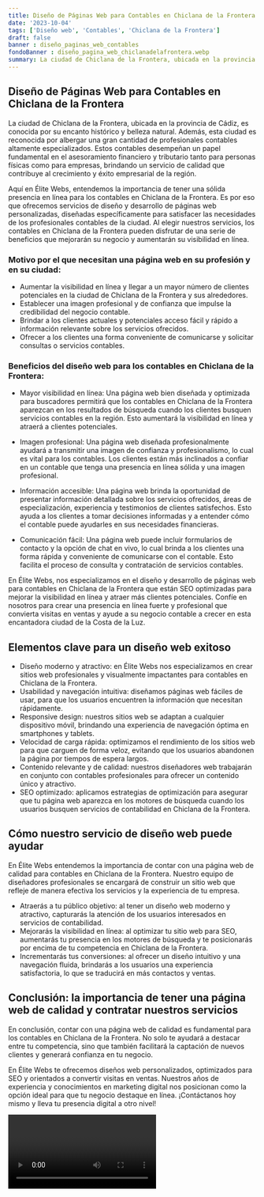 ```yaml
---
title: Diseño de Páginas Web para Contables en Chiclana de la Frontera
date: '2023-10-04'
tags: ['Diseño web', 'Contables', 'Chiclana de la Frontera']
draft: false
banner : diseño_paginas_web_contables
fondoBanner : diseño_pagina_web_chiclanadelafrontera.webp
summary: La ciudad de Chiclana de la Frontera, ubicada en la provincia de Cádiz, es conocida por su encanto histórico y belleza natural. Además, esta ciudad es reconocida por albergar una gran cantidad de profesionales contables altamente especializados. Estos contables desempeñan un papel fundamental en el asesoramiento financiero y tributario tanto para personas físicas como para empresas, brindando un servicio de calidad que contribuye al crecimiento y éxito empresarial de la región.
---
```


## Diseño de Páginas Web para Contables en Chiclana de la Frontera

La ciudad de Chiclana de la Frontera, ubicada en la provincia de Cádiz, es conocida por su encanto histórico y belleza natural. Además, esta ciudad es reconocida por albergar una gran cantidad de profesionales contables altamente especializados. Estos contables desempeñan un papel fundamental en el asesoramiento financiero y tributario tanto para personas físicas como para empresas, brindando un servicio de calidad que contribuye al crecimiento y éxito empresarial de la región.

Aquí en Élite Webs, entendemos la importancia de tener una sólida presencia en línea para los contables en Chiclana de la Frontera. Es por eso que ofrecemos servicios de diseño y desarrollo de páginas web personalizadas, diseñadas específicamente para satisfacer las necesidades de los profesionales contables de la ciudad. Al elegir nuestros servicios, los contables en Chiclana de la Frontera pueden disfrutar de una serie de beneficios que mejorarán su negocio y aumentarán su visibilidad en línea.

### Motivo por el que necesitan una página web en su profesión y en su ciudad:

- Aumentar la visibilidad en línea y llegar a un mayor número de clientes potenciales en la ciudad de Chiclana de la Frontera y sus alrededores.
- Establecer una imagen profesional y de confianza que impulse la credibilidad del negocio contable.
- Brindar a los clientes actuales y potenciales acceso fácil y rápido a información relevante sobre los servicios ofrecidos.
- Ofrecer a los clientes una forma conveniente de comunicarse y solicitar consultas o servicios contables.

### Beneficios del diseño web para los contables en Chiclana de la Frontera:

- Mayor visibilidad en línea: Una página web bien diseñada y optimizada para buscadores permitirá que los contables en Chiclana de la Frontera aparezcan en los resultados de búsqueda cuando los clientes busquen servicios contables en la región. Esto aumentará la visibilidad en línea y atraerá a clientes potenciales.

- Imagen profesional: Una página web diseñada profesionalmente ayudará a transmitir una imagen de confianza y profesionalismo, lo cual es vital para los contables. Los clientes están más inclinados a confiar en un contable que tenga una presencia en línea sólida y una imagen profesional.

- Información accesible: Una página web brinda la oportunidad de presentar información detallada sobre los servicios ofrecidos, áreas de especialización, experiencia y testimonios de clientes satisfechos. Esto ayuda a los clientes a tomar decisiones informadas y a entender cómo el contable puede ayudarles en sus necesidades financieras.

- Comunicación fácil: Una página web puede incluir formularios de contacto y la opción de chat en vivo, lo cual brinda a los clientes una forma rápida y conveniente de comunicarse con el contable. Esto facilita el proceso de consulta y contratación de servicios contables.

En Élite Webs, nos especializamos en el diseño y desarrollo de páginas web para contables en Chiclana de la Frontera que están SEO optimizadas para mejorar la visibilidad en línea y atraer más clientes potenciales. Confíe en nosotros para crear una presencia en línea fuerte y profesional que convierta visitas en ventas y ayude a su negocio contable a crecer en esta encantadora ciudad de la Costa de la Luz.

<GifSeo />

<Cta />

## Elementos clave para un diseño web exitoso

- Diseño moderno y atractivo: en Élite Webs nos especializamos en crear sitios web profesionales y visualmente impactantes para contables en Chiclana de la Frontera.
- Usabilidad y navegación intuitiva: diseñamos páginas web fáciles de usar, para que los usuarios encuentren la información que necesitan rápidamente.
- Responsive design: nuestros sitios web se adaptan a cualquier dispositivo móvil, brindando una experiencia de navegación óptima en smartphones y tablets.
- Velocidad de carga rápida: optimizamos el rendimiento de los sitios web para que carguen de forma veloz, evitando que los usuarios abandonen la página por tiempos de espera largos.
- Contenido relevante y de calidad: nuestros diseñadores web trabajarán en conjunto con contables profesionales para ofrecer un contenido único y atractivo.
- SEO optimizado: aplicamos estrategias de optimización para asegurar que tu página web aparezca en los motores de búsqueda cuando los usuarios busquen servicios de contabilidad en Chiclana de la Frontera.

## Cómo nuestro servicio de diseño web puede ayudar

En Élite Webs entendemos la importancia de contar con una página web de calidad para contables en Chiclana de la Frontera. Nuestro equipo de diseñadores profesionales se encargará de construir un sitio web que refleje de manera efectiva los servicios y la experiencia de tu empresa.

- Atraerás a tu público objetivo: al tener un diseño web moderno y atractivo, capturarás la atención de los usuarios interesados en servicios de contabilidad.
- Mejorarás la visibilidad en línea: al optimizar tu sitio web para SEO, aumentarás tu presencia en los motores de búsqueda y te posicionarás por encima de tu competencia en Chiclana de la Frontera.
- Incrementarás tus conversiones: al ofrecer un diseño intuitivo y una navegación fluida, brindarás a los usuarios una experiencia satisfactoria, lo que se traducirá en más contactos y ventas.

## Conclusión: la importancia de tener una página web de calidad y contratar nuestros servicios

En conclusión, contar con una página web de calidad es fundamental para los contables en Chiclana de la Frontera. No solo te ayudará a destacar entre tu competencia, sino que también facilitará la captación de nuevos clientes y generará confianza en tu negocio. 

En Élite Webs te ofrecemos diseños web personalizados, optimizados para SEO y orientados a convertir visitas en ventas. Nuestros años de experiencia y conocimientos en marketing digital nos posicionan como la opción ideal para que tu negocio destaque en línea. ¡Contáctanos hoy mismo y lleva tu presencia digital a otro nivel!

<Video />

<CtaBot job='Contables' city='Chiclana de la Frontera'/>

<Gmaps query='Chiclana de la Frontera+españa+maps' />